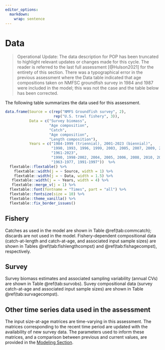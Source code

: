 ```yaml
---
editor_options: 
  markdown: 
    wrap: sentence
---
```


# Data

> Operational Update: The data description for POP has been truncated to highlight relevant updates or changes made for this cycle. The reader is referred to the last full assessment [@Hulson2021] for the entirety of this section. There was a typographical error in the previous assessment where the Data table indicated that age compositions taken on NMFSC groundfish survey in 1984 and 1987 were included in the model; this was not the case and the table below has been corrected.

The following table summarizes the data used for this assessment.

```r

data.frame(Source = c(rep("NMFS Groundfish survey", 2),
                      rep("U.S. trawl fishery", 3)),
           Data = c("Survey biomass",
                    "Age composition",
                    "Catch",
                    "Age composition",
                    "Length composition"),
           Years = c("1984-1999 (triennial), 2001-2023 (biennial)",
                     "1990, 1993, 1996, 1999, 2003, 2005, 2007, 2009, 2011, 2013, 2015, 2017, 2019, 2021",
                     "1961-2023",
                     "1990, 1998-2002, 2004, 2005, 2006, 2008, 2010, 2012, 2014, 2016, 2018, 2020, 2022",
                     "1963-1977, 1991-1997"))  %>% 
  flextable::flextable() %>% 
    flextable::width(j = ~ Source, width = 1) %>% 
    flextable::width(j = ~ Data, width = 1.5) %>% 
   flextable::width(j = ~ Years, width = 4) %>% 
   flextable::merge_v(j = 1) %>% 
  flextable::font(fontname = "Times", part = "all") %>% 
  flextable::fontsize(size = 10) %>% 
  flextable::theme_vanilla() %>% 
  flextable::fix_border_issues() 

```


## Fishery

Catches as used in the model are shown in Table \@ref(tab:commcatch); discards are not used in the model. Fishery-dependent compositional data (catch-at-length and catch-at-age, and associated input sample sizes) are shown in Tables \@ref(tab:fishlengthcompst) and \@ref(tab:fishagecompst), respectively.

## Survey

Survey biomass estimates and associated sampling variability (annual CVs) are shown in Table \@ref(tab:survobs). Suvey compositional data (survey catch-at-age and associated input sample sizes) are shown in Table \@ref(tab:survagecompst).

## Other time series data used in the assessment

The input size-at-age matrices are time-varying in this assessment. The matrices corresponding to the recent time period are updated with the availability of new survey data. The parameters used to inform these matrices, and a comparison between previous and current values, are provided in the [Modeling Section](#parest). 
 

